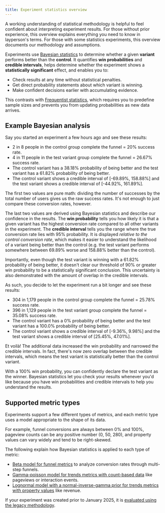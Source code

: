 ```yaml
---
title: Experiment statistics overview
---
```


A working understanding of statistical methodology is helpful to feel confident about interpreting experiment results. For those without prior experience, this overview explains everything you need to know in layperson's terms. For those with some statistics experiments, this overview documents our methodology and assumptions.

Experiments use [Bayesian statistics](https://en.wikipedia.org/wiki/Bayesian_statistics) to determine whether a given **variant** performs better than the **control**. It quantifies **win probabilities** and **credible intervals**, helps determine whether the experiment shows a **statistically significant** effect, and enables you to:

- Check results at any time without statistical penalties.
- Get direct probability statements about which variant is winning.
- Make confident decisions earlier with accumulating evidence.

This contrasts with [Frequentist statistics](https://en.wikipedia.org/wiki/Frequentist_inference), which requires you to predefine sample sizes and prevents you from updating probabilities as new data arrives.

## Example Bayesian analysis

Say you started an experiment a few hours ago and see these results:

- 2 in 8 people in the control group complete the funnel = 20% success rate.
- 4 in 11 people in the test variant group complete the funnel = 26.67% success rate.
- The control variant has a 38.18% probability of being better and the test variant has a 61.82% probability of being better.
- The control variant shows a credible interval of [-69.89%, 158.88%] and the test variant shows a credible interval of [-44.92%, 161.89%].

The first two values are pure math: dividing the number of successes by the total number of users gives us the raw success rates. It's not enough to just compare these conversion rates, however.

The last two values are derived using Bayesian statistics and describe our confidence in the results. The **win probability** tells you how likely it is that a given variant has the highest conversion rate compared to all other variants in the experiment. The **credible interval** tells you the range where the true conversion rate lies with 95% probability. It is displayed _relative to the control conversion rate_, which makes it easier to understand the likelihood of a variant being better than the control (e.g. the test variant performs somewhere between 69.89% worse and 158.88% better than the control).

<ProductScreenshot
  imageLight = "https://res.cloudinary.com/dmukukwp6/image/upload/wide_credible_interval_light_v2_fa81c3a2ee.png"
  imageDark = "https://res.cloudinary.com/dmukukwp6/image/upload/wide_credible_interval_dark_v2_f481b71ffb.png"
  alt = "Preliminary experiment results"
  classes = "rounded"
/>

Importantly, even though the test variant is winning with a 61.82% probability of being better, it doesn't clear our threshold of 90% or greater win probability to be a statistically significant conclusion. This uncertainty is also demonstrated with the amount of overlap in the credible intervals.

As such, you decide to let the experiment run a bit longer and see these results:

- 304 in 1,179 people in the control group complete the funnel = 25.78% success rate.
- 396 in 1,129 people in the test variant group complete the funnel = 35.08% success rate.
- The control variant has a 0% probability of being better and the test variant has a 100.0% probability of being better.
- The control variant shows a credible interval of [-9.36%, 9.98%] and the test variant shows a credible interval of [25.45%, 47.01%].

Et voilà! The additional data increased the win probability and narrowed the credible intervals. In fact, there's now zero overlap between the credible intervals, which means the test variant is statistically better than the control variant.

<ProductScreenshot
  imageLight = "https://res.cloudinary.com/dmukukwp6/image/upload/narrow_credible_interval_light_60bd5dfe55.png"
  imageDark = "https://res.cloudinary.com/dmukukwp6/image/upload/narrow_credible_interval_dark_546037b510.png"
  alt = "Preliminary experiment results"
  classes = "rounded"
/>

With a 100% win probability, you can confidently declare the test variant as the winner. Bayesian statistics let you check your results whenever you'd like because you have win probabilities and credible intervals to help you understand the results.

## Supported metric types

Experiments support a few different types of metrics, and each metric type uses a model appropriate to the shape of its data.

For example, funnel conversions are always between 0% and 100%, pageview counts can be any positive number (0, 50, 280), and property values can vary widely and tend to be right-skewed.

The following explain how Bayesian statistics is applied to each type of metric:

- [Beta model for funnel metrics](/docs/experiments/funnels-statistics) to analyze conversion rates through multi-step funnels.
- [Gamma-poisson model for trends metrics with count-based data](/docs/experiments/trends-count-statistics) like pageviews or interaction events.
- [Lognormal model with a normal-inverse-gamma prior for trends metrics with property values](/docs/experiments/trends-property-value-statistics) like revenue.

If your experiment was created prior to January 2025, it is [evaluated using the legacy methodology](/docs/experiments/legacy-methodology).